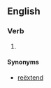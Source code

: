 ==English==

===Verb===
{{en-verb}}

# {{alternative spelling of|[[re-extend]]}}

====Synonyms====
* [[reëxtend]]